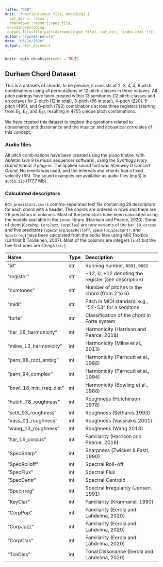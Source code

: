 ```yaml
---
title: "DCD"
knit: (function(input_file, encoding) {
  out_dir <- 'docs';
  rmarkdown::render(input_file,
 encoding=encoding,
 output_file=file.path(dirname(input_file), out_dir, 'index.html'))})
author: "Tuomas Eerola"
date: "05/10/2020"
output: html_document
---
```


```r
knitr::opts_chunk$set(echo = TRUE)
```


## Durham Chord Dataset

This is a datasets of chords, to be precise, it consists of 2, 3, 4, 5, 6 pitch combinations using all permutations of 12 pitch-classes in three octaves. All pitch pairings have been created within 13 semitones (12 pitch-classes and an octave) for 2-pitch (12 in total), 3-pitch (66 in total), 4-pitch (220), 5-pitch (495), and 6-pitch (792) combinations across three registers (starting from $E_{3}$, $E_{4}$, and $E_{5}$), resulting in 4755 unique pitch combinations.

We have created this dataset to explore the questions related to consonance and dissonance and the musical and acoustical correlates of this concept.

### Audio files
All pitch combinations have been created using the piano timbre, with _Ableton Live 9_ (a music sequencer software), using the _Synthogy Ivory Grand Pianos II plug-in_. The applied sound font was _Steinway D Concert Grand_. No reverb was used, and the intervals and chords had a fixed velocity (65). The sound examples are available as audio files (mp3) in `audio.zip` (177.7 Mb).

### Calculated descriptors

`DCD_predictors.csv` is comma-separated text file containing 26 descriptors for each chord with a header. The chords are ordered in rows and there are 26 predictors in columns. Most of the predictors have been calculated using the models available in the `incon` library (Harrison and Pearce, 2020). Some of them (`CorpPop`, `CorpJazz`, `CorpClas`) are new variants of the `har_19_corpus` and five predictors (`SpecSharp`,`SpecRolloff`, `SpecFlux`,`SpecCentr`, and `SpecIrreg`) have been calculated from the audio files using MIR Toolbox (Lartillot & Toiviainen, 2007). Most of the columns are integers (`int`) but the five first ones are strings (`str`).

|Name                    |Type   |Description                                          |
|:-----------------------|:------|:----------------------------------------------------|
|"id"                    |str    | Running number, `0001`, `0002`                      |
|"register"              |str    | -12, 0, +12 denoting the register (see description) |
|"numtones"              |str    | Number of pitches in the chord (from 2 to 6)        |
|"midi"                  |str    | Pitch in MIDI standard, e.g., "52-53" for a semitone|
|"forte"                 |str    | Classification of the chord in Forte system         |
|"har_18_harmonicity"    |int    | Harmonicity (Harrison and Pearce, 2018)|
|"milne_13_harmonicity"  |int    | Harmonicity (Milne et al., 2013)|
|"parn_88_root_ambig"    |int    | Harmonicity (Parncutt et al., 1988)|
|"parn_94_complex"       |int    | Harmonicity (Parncutt et al., 1994)|
|"bowl_18_min_freq_dist" |int    | Harmonicity (Bowling et al., 1988)|
|"hutch_78_roughness"    |int    | Roughness (Hutchinson 1978)|
|"seth_93_roughness"     |int    | Roughness (Sethares 1993)|
|"vass_01_roughness"     |int    | Roughness (Vassilakis 2001)|
|"wang_13_roughness"     |int    | Roughness (Wang 2013)|
|"har_19_corpus"         |int    | Familiarity (Harrison and Pearce, 2019)|
|"SpecSharp"             |int    | Sharpness (Zwicker & Fastl, 1990)|
|"SpecRolloff"           |int    | Spectral Roll-off|
|"SpecFlux"              |int    | Spectral Flux|
|"SpecCentr"             |int    | Spectral Centroid |
|"SpecIrreg"             |int    | Spectral Irregularity (Jensen, 1991)|
|"KeyClar"               |int    | Familiarity (Krumhansl, 1990)|
|"CorpPop"               |int    | Familiarity (Eerola and Lahdelma, 2020)|
|"CorpJazz"              |int    | Familiarity (Eerola and Lahdelma, 2020)|
|"CorpClas"              |int    | Familiarity (Eerola and Lahdelma, 2020)|
|"TonDiss"               |int    | Tonal Dissonance (Eerola and Lahdelma, 2020)|
